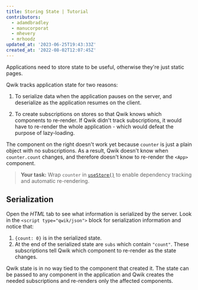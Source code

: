 ```yaml
---
title: Storing State | Tutorial
contributors:
  - adamdbradley
  - manucorporat
  - mhevery
  - mrhoodz
updated_at: '2023-06-25T19:43:33Z'
created_at: '2022-08-02T12:07:45Z'
---
```


Applications need to store state to be useful, otherwise they're just static pages.

Qwik tracks application state for two reasons:

1. To serialize data when the application pauses on the server, and deserialize as the application resumes on the client.

1. To create subscriptions on stores so that Qwik knows which components to re-render. If Qwik didn't track subscriptions, it would have to re-render the whole application - which would defeat the purpose of lazy-loading.

The component on the right doesn't work yet because `counter` is just a plain object with no subscriptions. As a result, Qwik doesn't know when `counter.count` changes, and therefore doesn't know to re-render the `<App>` component.

> **Your task:** Wrap `counter` in [`useStore()`](/docs/(qwik)/components/state/index.mdx#usestore) to enable dependency tracking and automatic re-rendering.

## Serialization

Open the _HTML_ tab to see what information is serialized by the server. Look in the `<script type="qwik/json">` block for serialization information and notice that:

1. `{count: 0}` is in the serialized state.
1. At the end of the serialized state are `subs` which contain `"count"`. These subscriptions tell Qwik which component to re-render as the state changes.

Qwik state is in no way tied to the component that created it. The state can be passed to any component in the application and Qwik creates the needed subscriptions and re-renders only the affected components.
